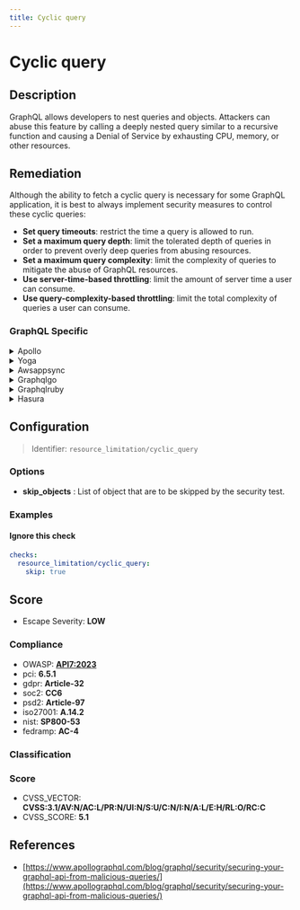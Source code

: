 ```yaml
---
title: Cyclic query
---
```


# Cyclic query

## Description

GraphQL allows developers to nest queries and objects. Attackers can abuse this feature by calling a deeply nested query similar to a recursive function and causing a Denial of Service by exhausting CPU, memory, or other resources.


## Remediation

Although the ability to fetch a cyclic query is necessary for some GraphQL application, it is best to always implement security measures to control these cyclic queries:
  - **Set query timeouts**: restrict the time a query is allowed to run.
  - **Set a maximum query depth**: limit the tolerated depth of queries in order to prevent overly deep queries from abusing resources.
  - **Set a maximum query complexity**: limit the complexity of queries to mitigate the abuse of GraphQL resources.
  - **Use server-time-based throttling**: limit the amount of server time a user can consume.
  - **Use query-complexity-based throttling**: limit the total complexity of queries a user can consume.



### GraphQL Specific

<details>
    <summary>Apollo</summary>

To mitigate potential risks associated with the Apollo framework engine, ensure that all data inputs are properly sanitized and validated. Utilize built-in security features and follow best practices for authentication and authorization. Regularly update the Apollo libraries to their latest versions to benefit from security patches and improvements. Additionally, consider implementing security tools and services that can provide extra layers of protection for your application.

</details>

<details>
    <summary>Yoga</summary>

To address vulnerabilities within the Yoga framework engine, it is recommended to regularly update the framework to the latest version, as updates often include security patches for known issues. Additionally, ensure that all data inputs are properly sanitized to prevent injection attacks, and implement strong access controls to restrict unauthorized access to sensitive components. Regular security audits and code reviews can also help identify and remediate potential security weaknesses in the application.

</details>

<details>
    <summary>Awsappsync</summary>

To ensure the security and performance of your AWS AppSync GraphQL APIs, it is recommended to use parameterized queries to prevent injection attacks and to optimize query execution. Avoid using inline arguments within the queries. Instead, define variables outside of your query and pass them as separate parameters. This approach allows AWS AppSync to prepare the execution plan once and execute it multiple times with different variables, reducing the risk of injection attacks and improving performance.

</details>

<details>
    <summary>Graphqlgo</summary>

To mitigate potential security risks in a GraphQL Go framework engine, it is recommended to use parameterized queries to prevent injection attacks. Additionally, implement proper validation and sanitization of user inputs, enforce strict type checking, and use query depth limiting to avoid denial-of-service attacks caused by overly complex queries. Regularly update dependencies to incorporate security patches.

</details>

<details>
    <summary>Graphqlruby</summary>

In the GraphQL Ruby framework, ensure that all queries are properly sanitized and parameterized to prevent injection attacks. Use the built-in mechanisms for argument handling and avoid interpolating variables directly into query strings. Always validate and sanitize input from users, and consider using the graphql-ruby's authorization features to control access to sensitive data. Regularly update the framework and dependencies to incorporate security fixes.

</details>

<details>
    <summary>Hasura</summary>

To mitigate the risk of SQL injection and ensure the security of your Hasura GraphQL engine, it is crucial to avoid using raw SQL queries with user-provided input. Instead, utilize Hasura's built-in parameterized queries feature. This allows you to define variables in your GraphQL queries, which Hasura will safely interpolate, preventing malicious actors from injecting arbitrary SQL code. Always validate and sanitize user inputs on the server side, even when using GraphQL variables, to further enhance the security of your application.

</details>

## Configuration

> Identifier: `resource_limitation/cyclic_query`

### Options

- **skip_objects** : List of object that are to be skipped by the security test.




### Examples



#### Ignore this check

```yaml
checks:
  resource_limitation/cyclic_query:
    skip: true
```




## Score

- Escape Severity: **<span className="low-severity">LOW</span>**

### Compliance

- OWASP: **[API7:2023](https://github.com/OWASP/API-Security/blob/master/editions/2023/en/0xa7-server-side-request-forgery.md)**
- pci: **6.5.1**
- gdpr: **Article-32**
- soc2: **CC6**
- psd2: **Article-97**
- iso27001: **A.14.2**
- nist: **SP800-53**
- fedramp: **AC-4**

### Classification






### Score

- CVSS_VECTOR: **CVSS:3.1/AV:N/AC:L/PR:N/UI:N/S:U/C:N/I:N/A:L/E:H/RL:O/RC:C**
- CVSS_SCORE: **5.1**

## References

- [https://www.apollographql.com/blog/graphql/security/securing-your-graphql-api-from-malicious-queries/](https://www.apollographql.com/blog/graphql/security/securing-your-graphql-api-from-malicious-queries/)
  